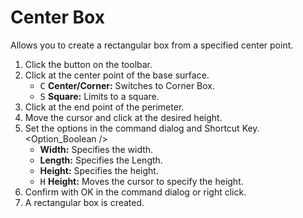 
# Center Box

<Reference shortcut='' command='Center Box' button='Toolbar' />

Allows you to create a rectangular box from a specified center point.

1. Click the button <ButtonIcon type="button-center-box" /> on the toolbar.
2. Click at the center point of the base surface.
   - <kbd>C</kbd> **Center/Corner:** Switches to Corner Box.
   - <kbd>S</kbd> **Square:** Limits to a square.
3. Click at the end point of the perimeter.
4. Move the cursor and click at the desired height.
5. Set the options in the command dialog and Shortcut Key.
   <Option_Boolean />
   - **Width:** Specifies the width.
   - **Length:** Specifies the Length.
   - **Height:** Specifies the height.
   - <kbd>H</kbd> **Height:** Moves the cursor to specify the height.
6. Confirm with OK in the command dialog or right click.
7. A rectangular box is created.
